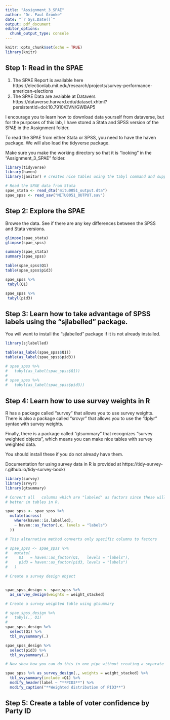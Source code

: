 ```yaml
---
title: "Assignment_3_SPAE"
author: "Dr. Paul Gronke"
date: "`r Sys.Date()`"
output: pdf_document
editor_options: 
  chunk_output_type: console
---
```


```r
knitr::opts_chunk$set(echo = TRUE)
library(knitr)
```

## Step 1: Read in the SPAE 

1. The SPAE Report is available here https://electionlab.mit.edu/research/projects/survey-performance-american-elections
2. The SPAE Data are avaiable at Datavers https://dataverse.harvard.edu/dataset.xhtml?persistentId=doi:10.7910/DVN/GWBAP5

I encourage you to learn how to download data yourself from dataverse, but for the purposes
of this lab, I have stored a Stata and SPSS version of the SPAE in the Assignment folder. 

To read the SPAE from either Stata or SPSS, you need to have the haven package. We will
also load the tidyverse package. 

Make sure you make the working directory so that it is "looking" in the "Assignment_3_SPAE" folder. 

```r
library(tidyverse)
library(haven)
library(janitor) # creates nice tables using the tabyl command and supports piping

# Read the SPAE data from Stata
spae_stata <- read_dta("mitu0051_output.dta")
spae_spss <- read_sav("MITU0051_OUTPUT.sav")

```

## Step 2: Explore the SPAE

Browse the data. See if there are any key differences between the SPSS and Stata versions. 

```r
glimpse(spae_stata)
glimpse(spae_spss)

summary(spae_stata)
summary(spae_spss)

table(spae_spss$Q1)
table(spae_spss$pid3)

spae_spss %>%
 tabyl(Q1)

spae_spss %>%
 tabyl(pid3)

```

## Step 3: Learn how to take advantage of SPSS labels using the "sjlabelled" package. 

You will want to install the "sjlabelled" package if it is not already installed.


```r
library(sjlabelled)

table(as_label(spae_spss$Q1))
table(as_label(spae_spss$pid3))

# spae_spss %>%
#   tabyl(as_label(spae_spss$Q1))
# 
# spae_spss %>%
#   tabyl(as_label(spae_spss$pid3))

```


## Step 4: Learn how to use survey weights in R

R has a package called "survey" that allows you to use survey weights. There is also a
package called "srcvyr" that allows you to use the "dplyr" syntax with survey weights. 

Finally, there is a package called "gtsummary" that recognizes "survey weighted objects", 
which means you can make nice tables with survey weighted data.

You should install these if you do not already have them.

Documentation for using survey data in R is provided at https://tidy-survey-r.github.io/tidy-survey-book/


```r
library(survey)
library(srvyr)
library(gtsummary)

# Convert all   columns which are "labeled" as factors since these will display
# better in tables in R. 

spae_spss <- spae_spss %>%
  mutate(across(
    where(haven::is.labelled),
    ~ haven::as_factor(.x, levels = "labels")
  ))

# This alternative method converts only specific columns to factors

# spae_spss <- spae_spss %>%
#   mutate(
#     Q1   = haven::as_factor(Q1,   levels = "labels"),
#     pid3 = haven::as_factor(pid3, levels = "labels")
#   )

# Create a survey design object


spae_spss_design <- spae_spss %>%
  as_survey_design(weights = weight_stacked)

# Create a survey weighted table using gtsummary

# spae_spss_design %>%
#   tabyl(., Q1) 
#   
spae_spss_design %>%
  select(Q1) %>%
  tbl_svysummary(.)

spae_spss_design %>%
  select(pid3) %>%
  tbl_svysummary(.)

# Now show how you can do this in one pipe without creating a separate object

spae_spss %>% as_survey_design(., weights = weight_stacked) %>%
  tbl_svysummary(include =Q1) %>%
  modify_header(label ~ "**PID3**") %>%
  modify_caption("**Weighted distribution of PID3**")


```


## Step 5: Create a table of voter confidence by Party ID
